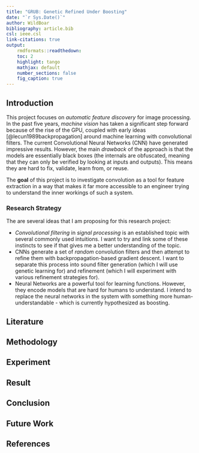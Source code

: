 ```yaml
---
title: "GRUB: Genetic Refined Under Boosting"
date: "`r Sys.Date()`"
author: WildBoar
bibliography: article.bib
csl: ieee.csl
link-citations: true
output:
    rmdformats::readthedown:
    toc: 2
    highlight: tango
    mathjax: default
    number_sections: false
    fig_caption: true
---
```


## Introduction ##

This project focuses on _automatic feature discovery_ for image processing. In the past five years, _machine vision_ has taken a significant step forward because of the rise of the GPU, coupled with early ideas [@lecun1989backpropagation] around machine learning with convolutional filters. The current Convolutional Neural Networks (CNN) have generated impressive results. However, the main _drawback_ of the approach is that the models are essentially black boxes (the internals are obfuscated, meaning that they can only be verified by looking at inputs and outputs). This means they are hard to fix, validate, learn from, or reuse.

The **goal** of this project is to investigate convolution as a tool for feature extraction in a way that makes it far more accessible to an engineer trying to understand the inner workings of such a system. 

### Research Strategy ###

The are several ideas that I am proposing for this research project:

* _Convolutional filtering_ in _signal processing_ is an established topic with several commonly used intuitions. I want to try and link some of these instincts to see if that gives me a better understanding of the topic.
* CNNs generate a set of _random_ convolution filters and then attempt to refine them with backpropagation-based gradient descent. I want to separate this process into sound filter generation (which I will use genetic learning for) and refinement (which I will experiment with various refinement strategies for).
* Neural Networks are a powerful tool for learning functions. However, they encode models that are hard for humans to understand. I intend to replace the neural networks in the system with something more human-understandable - which is currently hypothesized as boosting.

## Literature ##

## Methodology ##

## Experiment ##

## Result ##

## Conclusion ##

## Future Work ##

## References ##

<div id="refs"></div>